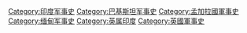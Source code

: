 [[Category:印度军事史|Category:印度军事史]]
[[Category:巴基斯坦军事史|Category:巴基斯坦军事史]]
[[Category:孟加拉國軍事史|Category:孟加拉國軍事史]]
[[Category:缅甸军事史|Category:缅甸军事史]]
[[Category:英属印度|Category:英属印度]]
[[Category:英國軍事史|Category:英國軍事史]]